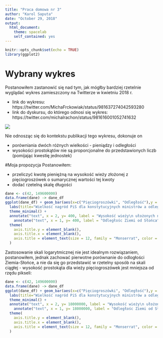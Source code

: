 ```yaml
---
title: "Praca domowa nr 3"
author: "Karol Saputa"
date: "October 29, 2018"
output: 
  html_document:
    theme: spacelab
    self_contained: yes
---
```


```r
knitr::opts_chunk$set(echo = TRUE)
library(ggplot2)
```

# Wybrany wykres
Postanowiłem zastanowić się nad tym, jak mógłby bardziej rzetelnie wyglądać wykres zamieszczony na Twitterze w kwietniu 2018 r.

* link do wykresu: https://twitter.com/MichaFrckowiak/status/981637274042593280
* link do dyskursu, do którego odnosi się wykres: https://twitter.com/michalrachon/status/981616001052741632

![](wykres.jpg)


Nie odnosząc się do kontekstu publikacji tego wykresu, dokonuje on

* porówniania dwóch różnych wielkości - pieniądzy i odległości
* wysokości prostokątów nie są proporcjonalne do przedstawionych liczb (pomijając kwestię jednostek)

#Moja propozycja
Postanowiłem:

* przeliczyć kwotę pieniężną na wysokość wieży złożonej z pięciogroszówek o sumarycznej wartości tej kwoty
* dodać rzetelną skalę długości


```r
dane <- c(42, 149600000)
data.frame(dane) -> dane_df
ggplot(dane_df) + geom_bar(aes(x=c("Pięciogroszówki", "Odległość"),y = dane), stat = "identity", width = 0.7, alpha = 0.9) + scale_y_log10(name = "[km]") +
  labs(title="Wielkość nagród PiS dla konstytucyjnych ministrów a odległość\n Ziemi od Słońca - w skali logarytmicznej [km]")+
  theme_minimal() +
  annotate("text", x = 2, y= 400, label = "Wysokość wieży\n ułożonych na sobie\n pięciogroszówek o łącznej kwocie \n1.5mln złotych")+
    annotate("text", x = 1, y= 400, label = "Odległośc Ziemi od Słońca")+
  theme(
    axis.title.y = element_blank(),
    axis.title.x = element_blank(),
    axis.title = element_text(size = 12, family = "Monserrat", color = "grey40", vjust = 5)
  ) 

```

Zastosowanie skali logarytmicznej nie jest idealnym rozwiązaniem, postanowiłem, jednak zachować pierwotne porównanie do odlogłości Ziemia-Słońce, a nie da się go przedstawić w rzetelny sposób na skali ciągłej - wysokość prostokąta dla wieży pięciogroszówek jest mniejsza od rzędu pikseli:

```r
dane <- c(42, 149600000)
data.frame(dane) -> dane_df
ggplot(dane_df) + geom_bar(aes(x=c("Pięciogroszówki", "Odległość"),y = dane), stat = "identity", width = 0.7, alpha = 0.9) + scale_y_continuous(name = "[km]") +
  labs(title="Wielkość nagród PiS dla konstytucyjnych ministrów a odległość\n Ziemi od Słońca [km]")+
  theme_minimal() +
  annotate("text", x = 2, y= 18000000, label = "Wysokość wieży\n ułożonych na sobie\n pięciogroszówek o łącznej kwocie \n1.5mln złotych")+
    annotate("text", x = 1, y= 18000000, label = "Odległośc Ziemi od Słońca")+
  theme(
    axis.title.y = element_blank(),
    axis.title.x = element_blank(),
    axis.title = element_text(size = 12, family = "Monserrat", color = "grey40", vjust = 5)
  ) 

```
